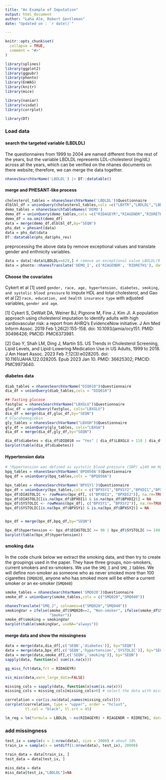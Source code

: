 ```yaml
---
title: "An Example of Imputation"
output: html_document
author: "Laha Ale, Robert Gentleman"
date: "Updated on : `r date()`"

---
```


```r
knitr::opts_chunk$set(
  collapse = TRUE,
  comment = "#>"
)
```

```r
library(splines)
library(ggplot2)
library(ggpubr)
library(phonto)
library(EnWAS)
library(knitr)
library(mice)

library(naniar)
library(visdat)
library(corrplot)

library(DT)

```


### Load data

#### search the targeted variable (LBDLDL)

The questionnaires from 1999 to 2004 are named different from the rest of the years, but the variable LBDLDL represents LDL-cholesterol (mg/dL) across all the years, which can be verified on the nhanes documents on there website; therefore, we can merge the data together.

```r
nhanesSearchVarName('LBDLDL') |> DT::datatable()
```

#### merge and PHESANT-like process

```r
cholesterol_tables = nhanesSearchVarName('LBDLDL')$Questionnaire
dlblbl_df = unionQuery(cholesterol_tables,cols =c("LBXTR","LBDLDL","LBDTRSI","LBDLDLSI"))
demo_tables = nhanesSearchTableNames('DEMO')
demo_df = unionQuery(demo_tables,cols =c("RIDAGEYR","RIAGENDR","RIDRETH1","DMDEDUC2","years"))
demo_df = na.omit(demo_df)
data = merge(demo_df,dlblbl_df,by="SEQN")
phs_dat = phesant(data)
data = phs_dat$data
DT::datatable(phs_dat$phs_res)
```
preprocessing the above data by remove exceptional values and translate gender and enthnicity variables.

```r
data = data[!data$LBDLDL==629,] # remove an exceptional value LBDLDL(9 ~ 375)
data = phonto::nhanesTranslate('DEMO_I', c('RIAGENDR', 'RIDRETH1'), data=data) # convert gender and ethnicity to factors
```



#### Choose the covariates

Cykert et al [1] used 
`gender, race, age, hypertension, diabetes, smoking, and systolic blood pressure` to impute HDL and total cholesterol, and Gao et al [2] `race, education, and health insurance type` with adjusted variables, `gender and age`.

[1] Cykert S, DeWalt DA, Weiner BJ, Pignone M, Fine J, Kim JI. A population approach using cholesterol imputation to identify adults with high cardiovascular risk: a report from AHRQ's EvidenceNow initiative. J Am Med Inform Assoc. 2019 Feb 1;26(2):155-158. doi: 10.1093/jamia/ocy151. PMID: 30496426; PMCID: PMC6373981.

[2] Gao Y, Shah LM, Ding J, Martin SS. US Trends in Cholesterol Screening, Lipid Levels, and Lipid-Lowering Medication Use in US Adults, 1999 to 2018. J Am Heart Assoc. 2023 Feb 7;12(3):e028205. doi: 10.1161/JAHA.122.028205. Epub 2023 Jan 10. PMID: 36625302; PMCID: PMC9973640.


#### diabetes data

```r
diab_tables = nhanesSearchVarName("DIQ010")$Questionnaire
dia_df = unionQuery(diab_tables,cols = "DIQ010")

## fasting glucose
fastgluc = nhanesSearchVarName("LBXGLU")$Questionnaire
gluc_df = unionQuery(fastgluc, cols="LBXGLU")
dia_df = merge(dia_df,gluc_df,by="SEQN")
# Glycohemoglobin
gly_tables = nhanesSearchVarName("LBXGH")$Questionnaire
gly_df = unionQuery(gly_tables, cols="LBXGH")
dia_df = merge(dia_df,gly_df,by="SEQN")

dia_df$diabetes = dia_df$DIQ010 == "Yes" | dia_df$LBXGLU > 110 | dia_df$LBXGH > 6.5
barplot(table(dia_df$diabetes))
```


#### Hypertension data

```r
# "Hypertension was defined as systolic blood pressure (SBP) ≥140 mm Hg, diastolic blood pressure ≥90mm Hg, or the use of antihypertensive medication. "
bpq_tables = nhanesSearchVarName('BPQ050A')$Questionnaire
bpq_df = unionQuery(bpq_tables,cols = "BPQ050A")

bpx_tables = nhanesSearchVarName('BPXSY1')$Questionnaire
bpx_df = unionQuery(bpx_tables,cols = c("BPXSY1","BPXSY2","BPXDI1","BPXDI2"))
bpx_df$DIASTOLIC <- rowMeans(bpx_df[, c("BPXDI1", "BPXDI2")], na.rm=TRUE)
bpx_df$DIASTOLIC[is.na(bpx_df$BPXDI1) & is.na(bpx_df$BPXDI2)] = NA
bpx_df$SYSTOLIC <- rowMeans(bpx_df[, c("BPXSY1", "BPXSY2")], na.rm=TRUE)
bpx_df$SYSTOLIC[is.na(bpx_df$BPXSY1) & is.na(bpx_df$BPXSY2)] = NA


bpx_df = merge(bpx_df,bpq_df,by="SEQN")

bpx_df$hypertension <- bpx_df$DIASTOLIC >= 90 | bpx_df$SYSTOLIC >= 140 |  bpx_df$BPQ050A=="Yes"
barplot(table(bpx_df$hypertension))
```


#### smoking data

In the code chunk below we extract the smoking data, and then try to create the groupings
used in the paper.  They have three groups, non-smokers, current smokers and ex-smokers. We use the `SMQ_I` and `SMQ_J` tables. We will define non-smoker as someone who as never smoked more than 100 cigarettes (`SMQ020`), anyone who has smoked more will be either
a current smoker or an ex-smoker (`SMQ040`)

```r
smoke_tables = nhanesSearchVarName('SMQ020')$Questionnaire
smoke_df = unionQuery(smoke_tables,cols = c("SMQ020","SMQ040"))

nhanesTranslate("SMQ_J", colnames=c("SMQ020","SMQ040"))
smokingVar = ifelse(smoke_df$SMQ020==2, "Non-smoker", ifelse(smoke_df$SMQ040==3, "Ex-smoker",
                    "Smoker"))
smoke_df$smoking = smokingVar
barplot(table(smokingVar, useNA="always"))
```



#### merge data and show the missingness


```r
data = merge(data,dia_df[,c('SEQN','diabetes')], by="SEQN")
data = merge(data,bpx_df[,c('SEQN','hypertension','SYSTOLIC')], by="SEQN")
data = merge(data,smoke_df[,c('SEQN','smoking')], by="SEQN")
sapply(data, function(x) sum(is.na(x)))
```


```r
gg_miss_fct(data,fct = RIDAGEYR)
```

```r
vis_miss(data,warn_large_data=FALSE)
```

```r

missing_cols = sapply(data, function(x)sum(is.na(x)))
missing_cols = missing_cols[missing_cols>0] # select the data with missing values

correlation = cor(is.na(data[,names(missing_cols)]))
corrplot(correlation, type = "upper", order = "hclust",
         tl.col = "black", tl.srt = 45)

lm_reg = lm(formula = LBDLDL ~ ns(RIDAGEYR) + RIAGENDR + RIDRETH1, data = data)
```

### add missingness 

```r
test_ix = sample(x = 1:nrow(data), size = 2000) # about 10%
train_ix = sample(x = setdiff(1:nrow(data), test_ix), 20000)

train_data = data[train_ix, ]
test_data = data[test_ix, ]

miss_data = data
miss_data[test_ix,"LBDLDL"]=NA
```
